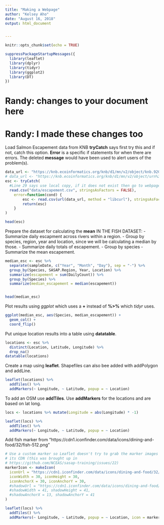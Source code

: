 ```yaml
---
title: "Making a Webpage"
author: "Kelsey Aho"
date: "August 16, 2018"
output: html_document


---
```


```r
knitr::opts_chunk$set(echo = TRUE)
```

```r
suppressPackageStartupMessages({
  library(leaflet)
  library(dplyr)
  library(tidyr)
  library(ggplot2)
  library(DT)
})
```


# Randy: changes to your document here
# Randy: I made these changes too
Load Salmon Escapement data from KNB
**tryCatch** says first try this and if not, catch this option. 
**Error** is a specific if statements for when there are errors.
The deleted **message** would have been used to alert users of the problem(s).
```r
data_url <- "https://knb.ecoinformatics.org/knb/d1/mn/v2/object/knb.92020.1"
# data_url <- "https://knb.ecoinformatics.org/knb/d1/mn/v2/object/urn%3Auuid%3Af119a05b-bbe7-4aea-93c6-85434dcb1c5e"
esc <- tryCatch(
  #Line 29 says use local copy, if it does not exist then go to webpage.  
  read.csv("data/escapement.csv", stringsAsFactors = FALSE),
    error=function(cond) {
        esc <- read.csv(url(data_url, method = "libcurl"), stringsAsFactors = FALSE)
        return(esc)
    }
)

head(esc)
```

Prepare the dataset for calculating the **mean** IN THE FISH DATASET:
- Summarize daily escapment across rivers within a region.
- Group by species, region, year and location, since we will be calculating a median by those.
- Summarize daily totals of escapement.
- Group by species
- Summarize the mean escapement.
```r
median_esc <- esc %>% 
  separate(sampleDate, c("Year", "Month", "Day"), sep = "-") %>% 
  group_by(Species, SASAP.Region, Year, Location) %>% 
  summarize(escapement = sum(DailyCount)) %>% 
  group_by(Species) %>% 
  summarize(median_escapement = median(escapement))


head(median_esc)
```


Plot results using *ggplot* which uses a **+** instead of **%>%** which *tidyr* uses.
```r
ggplot(median_esc, aes(Species, median_escapement)) +
  geom_col() +
  coord_flip()

```


Put unique location results into a table using **datatable**.
```r
locations <- esc %>% 
  distinct(Location, Latitude, Longitude) %>% 
  drop_na()
datatable(locations)

```


Create a map using **leaflet**. Shapefiles can also bee added with addPolygon and addLine.
```r
leaflet(locations) %>% 
  addTiles() %>% 
  addMarkers(~ Longitude, ~ Latitude, popup = ~ Location)

```


To add an OSM use **addTiles**. Use **addMarkers** for the locations and are based on lat long.
```r
locs <- locations %>% mutate(Longitude = abs(Longitude) * -1)

leaflet(locs) %>% 
  addTiles() %>% 
  addMarkers(~ Longitude, ~ Latitude, popup = ~ Location)

```

Add fish marker from "https://cdn1.iconfinder.com/data/icons/dining-and-food/32/fish-512.png"
```r

# Use a custom marker so Leaflet doesn't try to grab the marker images from 
# its CDN (this was brought up in 
# https://github.com/NCEAS/sasap-training/issues/22)
markerIcon <- makeIcon(
  iconUrl = "https://cdn1.iconfinder.com/data/icons/dining-and-food/32/fish-512.png",
  iconWidth = 30, iconHeight = 30,
  iconAnchorX = 30, iconAnchorY = 30,
  #shadowUrl = "https://cdn1.iconfinder.com/data/icons/dining-and-food/32/fish-512.png",
  #shadowWidth = 41, shadowHeight = 41,
  #shadowAnchorX = 13, shadowAnchorY = 41
)

leaflet(locs) %>% 
  addTiles() %>% 
  addMarkers(~ Longitude, ~ Latitude, popup = ~ Location, icon = markerIcon)


```




